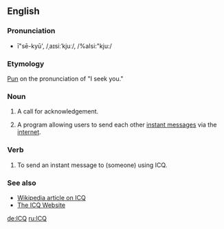 ==English==

===Pronunciation===
*ī"sē-kyū', /ˌaɪsiːˈkjuː/, /%aIsi:"kju:/
{{initialism}}

===Etymology===
[[pun|Pun]] on the pronunciation of "I seek you."

===Noun===
{{en-noun}}

# {{hamradio}} A call for acknowledgement.
# {{internet}} A program allowing users to send each other [[instant message]]s via the [[internet]].

===Verb===
{{en-verb}}

# {{transitive|internet}} To send an instant message to (someone) using ICQ.

===See also===
*[[w:ICQ|Wikipedia article on ICQ]]
*[[http://www.icq.com|The ICQ Website]]

[[de:ICQ]]
[[ru:ICQ]]